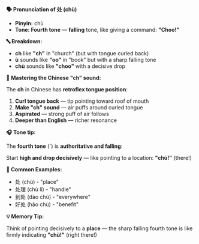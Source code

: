 **🗣️ Pronunciation of 处 (chù)**

- **Pinyin:** chù
- **Tone: Fourth tone** — **falling** tone, like giving a command: **"Choo!"**

**🔤 Breakdown:**

- **ch** like **"ch"** in "church" (but with tongue curled back)
- **ù** sounds like **"oo"** in "book" but with a sharp falling tone
- **chù** sounds like **"choo"** with a decisive drop

**🎯 Mastering the Chinese "ch" sound:**

The **ch** in Chinese has **retroflex tongue position**:

1. **Curl tongue back** — tip pointing toward roof of mouth
2. **Make "ch" sound** — air puffs around curled tongue
3. **Aspirated** — strong puff of air follows
4. **Deeper than English** — richer resonance

**🎧 Tone tip:**

The **fourth tone** (ˋ) is **authoritative and falling**:

Start **high and drop decisively** — like pointing to a location: **"chù!"** (there!)

**📝 Common Examples:**

- 处 (chù) - "place"
- 处理 (chù lǐ) - "handle"
- 到处 (dào chù) - "everywhere"
- 好处 (hǎo chù) - "benefit"

**💡 Memory Tip:**

Think of pointing decisively to a **place** — the sharp falling fourth tone is like firmly
indicating **"chù!"** (right there!)
